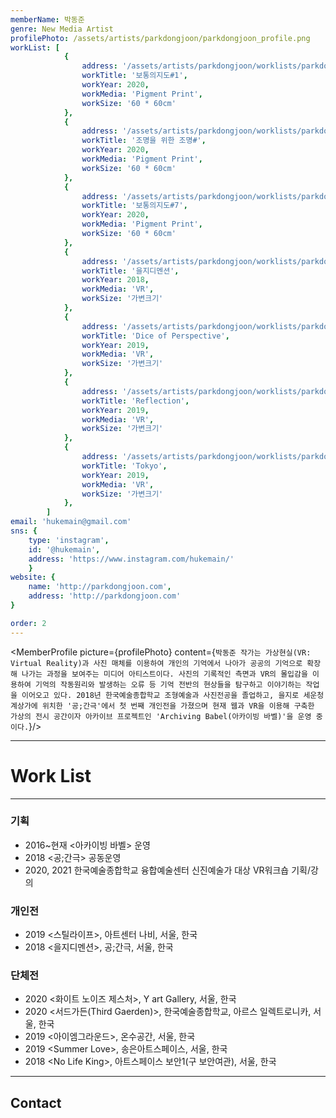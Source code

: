 ```yaml
---
memberName: 박동준
genre: New Media Artist
profilePhoto: /assets/artists/parkdongjoon/parkdongjoon_profile.png
workList: [
			{
				address: '/assets/artists/parkdongjoon/worklists/parkdongjoon_1.jpg',
				workTitle: '보통의지도#1',
				workYear: 2020,
				workMedia: 'Pigment Print',
				workSize: '60 * 60cm'
			},
			{
				address: '/assets/artists/parkdongjoon/worklists/parkdongjoon_2.jpg',
				workTitle: '조명을 위한 조명#',
				workYear: 2020,
				workMedia: 'Pigment Print',
				workSize: '60 * 60cm'
			},
			{
				address: '/assets/artists/parkdongjoon/worklists/parkdongjoon_3.jpg',
				workTitle: '보통의지도#7',
				workYear: 2020,
				workMedia: 'Pigment Print',
				workSize: '60 * 60cm'
			},
			{
				address: '/assets/artists/parkdongjoon/worklists/parkdongjoon_4.jpg',
				workTitle: '을지디멘션',
				workYear: 2018,
				workMedia: 'VR',
				workSize: '가변크기'
			},
			{
				address: '/assets/artists/parkdongjoon/worklists/parkdongjoon_5.jpg',
				workTitle: 'Dice of Perspective',
				workYear: 2019,
				workMedia: 'VR',
				workSize: '가변크기'
			},
			{
				address: '/assets/artists/parkdongjoon/worklists/parkdongjoon_6.jpg',
				workTitle: 'Reflection',
				workYear: 2019,
				workMedia: 'VR',
				workSize: '가변크기'
			},
			{
				address: '/assets/artists/parkdongjoon/worklists/parkdongjoon_7.jpg',
				workTitle: 'Tokyo',
				workYear: 2019,
				workMedia: 'VR',
				workSize: '가변크기'
			},
		]
email: 'hukemain@gmail.com'
sns: {
	type: 'instagram',
	id: '@hukemain',
	address: 'https://www.instagram.com/hukemain/'
	}
website: {
	name: 'http://parkdongjoon.com',
	address: 'http://parkdongjoon.com'
}

order: 2
---
```

<MemberProfile picture={profilePhoto} content={`박동준 작가는 가상현실(VR: Virtual Reality)과 사진 매체를 이용하여 개인의 기억에서 나아가 공공의 기억으로 확장해 나가는 과정을 보여주는 미디어 아티스트이다. 사진의 기록적인 측면과 VR의 몰입감을 이용하여 기억의 작동원리와 발생하는 오류 등 기억 전반의 현상들을 탐구하고 이야기하는 작업을 이어오고 있다. 2018년 한국예술종합학교 조형예술과 사진전공을 졸업하고, 을지로 세운청계상가에 위치한 '공;간극'에서 첫 번째 개인전을 가졌으며 현재 웹과 VR을 이용해 구축한 가상의 전시 공간이자 아카이브 프로젝트인 'Archiving Babel(아카이빙 바벨)'을 운영 중이다.`}/>

---
# Work List
<MemberWorklist workList={workList} />

---
### 기획
- 2016~현재 <아카이빙 바벨\> 운영
- 2018 <공;간극\> 공동운영
- 2020, 2021 한국예술종합학교 융합예술센터 신진예술가 대상 VR워크숍 기획/강의

### 개인전
- 2019 <스틸라이프\>, 아트센터 나비, 서울, 한국
- 2018 <을지디멘션\>, 공;간극, 서울, 한국

### 단체전
- 2020 <화이트 노이즈 제스처\>, Y art Gallery, 서울, 한국
- 2020 <서드가든(Third Gaerden)\>, 한국예술종합학교, 아르스 일렉트로니카, 서울, 한국
- 2019 <아이엠그라운드\>, 온수공간, 서울, 한국
- 2019 <Summer Love\>, 송은아트스페이스, 서울, 한국
- 2018 <No Life King\>, 아트스페이스 보안1(구 보안여관), 서울, 한국

---
## Contact
<MemberContact email={email} sns={sns} website={website} />
